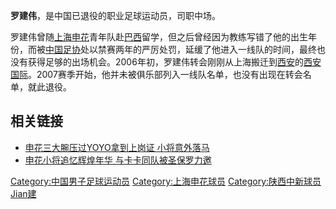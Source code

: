 {{noteta|G1=足球}}{{Football player infobox
| playername = 罗建伟
| image    = 
| fullname = 罗建伟
| englishfullname = Luo Jianwei
| nickname =
| dateofbirth ={{birth date and age|1982|5|31}}
| height = {{height|m=1.85}}
| countryofbirth = {{CHN}}
| cityofbirth = 
| currentclub = 退役
| position = 中场
| youthyears = ?-2004年
| youthclubs =[[上海申花|上海申花]]
| years = 2005年<br/>2006年
| clubs =[[上海申花|上海申花]]<br/>[[陕西中新|西安国际/陕西中新]]
| caps(goals)=
|}}
'''罗建伟'''{{BD|1982年|2月9日|||L}}，是中国已退役的职业足球运动员，司职中场。

罗建伟曾随[[上海申花|上海申花]]青年队赴[[巴西|巴西]]留学，但之后曾经因为教练写错了他的出生年份，而被[[中国足协|中国足协]]处以禁赛两年的严厉处罚，延缓了他进入一线队的时间，最终也没有获得足够的出场机会。2006年初，罗建伟转会刚刚从上海搬迁到[[西安|西安]]的[[陕西中新|西安国际]]。2007赛季开始，他并未被俱乐部列入一线队名单，也没有出现在转会名单，就此退役。

==相关链接==
* [http://sports.cn.yahoo.com/050216/335/26cuu.html 申花三大腕压过YOYO拿到上岗证 小将意外落马]{{dead link|date=2018年4月 |bot=InternetArchiveBot |fix-attempted=yes }}
* [https://web.archive.org/web/20041114031202/http://news.sports.cn/china/chinaa/outfield/2004-03-25/119788.html 申花小将追忆辉煌年华 与卡卡同队被圣保罗力邀]

{{DEFAULTSORT:LUO Jianwei}}
[[Category:中国男子足球运动员|Category:中国男子足球运动员]]
[[Category:上海申花球员|Category:上海申花球员]]
[[Category:陕西中新球员|Category:陕西中新球员]]
[[Category:罗姓|Jian建]]